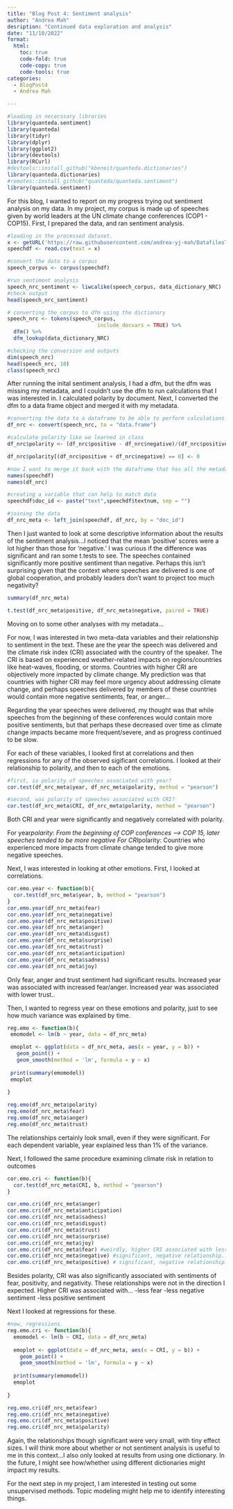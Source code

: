 ```yaml
---
title: "Blog Post 4: Sentiment analysis"
author: "Andrea Mah"
desription: "Continued data exploration and analysis"
date: "11/10/2022"
format:
  html:
    toc: true
    code-fold: true
    code-copy: true
    code-tools: true
categories:
  - BlogPost4
  - Andrea Mah

---
```


```r
#loading in nececssary libraries
library(quanteda.sentiment)
library(quanteda)
library(tidyr)
library(dplyr)
library(ggplot2)
library(devtools)
library(RCurl)
#devtools::install_github("kbenoit/quanteda.dictionaries")
library(quanteda.dictionaries)
#remotes::install_github("quanteda/quanteda.sentiment")
library(quanteda.sentiment)

```

For this blog, I wanted to report on my progress trying out sentiment analysis on my data. In my project, my corpus is made up of speeches given by world leaders at the UN climate change conferences (COP1 - COP15). First, I prepared the data, and ran sentiment analysis. 

```r
#loading in the processed dataset. 
x <- getURL('https://raw.githubusercontent.com/andrea-yj-mah/DatafilesTAD/main/FINAL_combined_meta-text_dataset.csv')
speechdf <- read.csv(text = x)

#convert the data to a corpus
speech_corpus <- corpus(speechdf)

#run sentiment analysis
speech_nrc_sentiment <- liwcalike(speech_corpus, data_dictionary_NRC)
#check output
head(speech_nrc_sentiment)

# converting the corpus to dfm using the dictionary
speech_nrc <- tokens(speech_corpus,
                             include_docvars = TRUE) %>%
  dfm() %>%
  dfm_lookup(data_dictionary_NRC)

#checking the conversion and outputs
dim(speech_nrc)
head(speech_nrc, 10)
class(speech_nrc)
```
After running the inital sentiment analysis, I had a dfm, but the dfm was missing my metadata, and I couldn't use the dfm to run calculations that I was interested in. I calculated polarity by document. Next, I converted the dfm to a data frame object and merged it with my metadata.

```r
#converting the data to a dataframe to be able to perform calculations. 
df_nrc <- convert(speech_nrc, to = "data.frame")

#calculate polarity like we learned in class
df_nrc$polarity <- (df_nrc$positive - df_nrc$negative)/(df_nrc$positive + df_nrc$negative)

df_nrc$polarity[(df_nrc$positive + df_nrc$negative) == 0] <- 0

#now I want to merge it back with the dataframe that has all the metadata
names(speechdf)
names(df_nrc)

#creating a variable that can help to match data
speechdf$doc_id <- paste("text",speechdf$textnum, sep = "")

#joining the data
df_nrc_meta <- left_join(speechdf, df_nrc, by = "doc_id")

```

Then I just wanted to look at some descriptive information about the results of the sentiment analysis...I noticed that the mean 'positive' scores were
a lot higher than those for 'negative.' I was curious if the difference was significant and ran some t.tests to see. The speeches contained significantly more 
positive sentiment than negative. Perhaps this isn't surprising given that the context where speeches are delivered is one of global cooperation, and probably
leaders don't want to project too much negativity? 

```r
summary(df_nrc_meta)

t.test(df_nrc_meta$positive, df_nrc_meta$negative, paired = TRUE)

```

Moving on to some other analyses with my metadata...

For now, I was interested in two meta-data variables and their relationship to
sentiment in the text. These are the year the speech was delivered and the
climate risk index (CRI) associated with the country of the speaker. 
The CRI is based on experienced weather-related impacts
on regions/countries like heat-waves, flooding, or storms. Countries with higher CRI
are objectively more impacted by climate change. My prediction was that countries with
higher CRI may feel more urgency about addressing climate change, and perhaps
speeches delivered by members of these countries would contain more negative sentiments,
fear, or anger... 


Regarding the year speeches were delivered, my thought was that while speeches from the beginning of
these conferences would contain more positive sentiments, but that perhaps these decreased
over time as climate change impacts became more frequent/severe, and as progress continued to be
slow.

For each of these variables, I looked first at correlations and then regressions for
any of the observed sigificant correlations. I looked at their relationship to polarity, and
then to each of the emotions. 

```r
#first, is polarity of speeches associated with year? 
cor.test(df_nrc_meta$year, df_nrc_meta$polarity, method = "pearson")

#second, was polarity of speeches associated with CRI? 
cor.test(df_nrc_meta$CRI, df_nrc_meta$polarity, method = "pearson")

```

Both CRI and year were significantly and negatively correlated with polarity.

For year*polarity: From the beginning of COP conferences --> COP 15, later speeches tended to be more negative
For CRI*polarity: Countries who experienced more impacts from climate change tended to give more negative speeches. 

Next, I was interested in looking at other emotions. First, I looked at correlations. 

```r
cor.emo.year <- function(b){
  cor.test(df_nrc_meta$year, b, method = "pearson")
}
cor.emo.year(df_nrc_meta$fear)
cor.emo.year(df_nrc_meta$negative)
cor.emo.year(df_nrc_meta$positive)
cor.emo.year(df_nrc_meta$anger)
cor.emo.year(df_nrc_meta$disgust)
cor.emo.year(df_nrc_meta$surprise)
cor.emo.year(df_nrc_meta$trust)
cor.emo.year(df_nrc_meta$anticipation)
cor.emo.year(df_nrc_meta$sadness)
cor.emo.year(df_nrc_meta$joy)

```
Only fear, anger and trust sentiment had significant results. 
Increased year was associated with increased fear/anger. 
Increased year was associated with lower trust..

Then, I wanted to regress year on these emotions and polarity, just to see how much variance was explained by time.

```r
reg.emo <- function(b){
 emomodel <- lm(b ~ year, data = df_nrc_meta)

 emoplot <- ggplot(data = df_nrc_meta, aes(x = year, y = b)) +
   geom_point() +
   geom_smooth(method = 'lm', formula = y ~ x)
 
 print(summary(emomodel))
 emoplot
   
}

reg.emo(df_nrc_meta$polarity)
reg.emo(df_nrc_meta$fear)
reg.emo(df_nrc_meta$anger)
reg.emo(df_nrc_meta$trust)
```

The relationships certainly look small, even if they were significant. For each dependent variable, year explained less than 1% of the variance. 

Next, I followed the same procedure examining climate risk in relation to outcomes

```r
cor.emo.cri <- function(b){
  cor.test(df_nrc_meta$CRI, b, method = "pearson")
}

cor.emo.cri(df_nrc_meta$anger)
cor.emo.cri(df_nrc_meta$anticipation)
cor.emo.cri(df_nrc_meta$sadness)
cor.emo.cri(df_nrc_meta$disgust)
cor.emo.cri(df_nrc_meta$trust)
cor.emo.cri(df_nrc_meta$surprise)
cor.emo.cri(df_nrc_meta$joy)
cor.emo.cri(df_nrc_meta$fear) #weirdly, higher CRI associated with less fearful? 
cor.emo.cri(df_nrc_meta$negative) #significant, negative relationship...
cor.emo.cri(df_nrc_meta$positive) # significant, negative relationship...

```

Besides polarity, CRI was also significantly associated with sentiments of fear, positivity, and negativity. 
These relationships were not in the direction I expected. Higher CRI was associated with...
-less fear
-less negative sentiment
-less positive sentiment

Next I looked at regressions for these.

```r
#now, regressions. 
reg.emo.cri <- function(b){
  emomodel <- lm(b ~ CRI, data = df_nrc_meta)
  
  emoplot <- ggplot(data = df_nrc_meta, aes(x = CRI, y = b)) +
    geom_point() +
    geom_smooth(method = 'lm', formula = y ~ x)
  
  print(summary(emomodel))
  emoplot
  
}

reg.emo.cri(df_nrc_meta$fear)
reg.emo.cri(df_nrc_meta$negative)
reg.emo.cri(df_nrc_meta$positive)
reg.emo.cri(df_nrc_meta$polarity)
```

Again, the relationships though significant were very small, with tiny effect sizes. I will think more about
whether or not sentiment analysis is useful to me in this context...I also only looked at results from using one dictionary. 
In the future, I might see how/whether using different dictionaries might impact my results.

For the next step in my project, I am interested in testing out some unsupervised methods. Topic modeling might help me to identify interesting things. 

